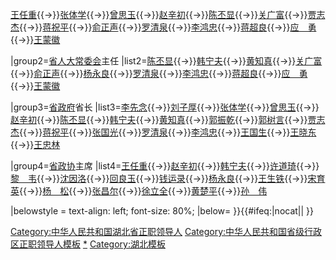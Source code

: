 {{Navbox
|name=中华人民共和国湖北省正职领导人
|title=[[中华人民共和国]][[湖北省]][[党和国家机构|四大机构]][[省部级正职|正职]][[中华人民共和国省级行政区领导人|领导人]]
|above=[[中华人民共和国省会列表|省会]]：[[武汉市]]
|image=[[File:China_Hubei.svg|80px]]
|state={{{state<includeonly>|collapsed</includeonly>}}}

|group1=[[中国共产党湖北省委员会|省委]]书记
|list1=[[李先念]]{{→}}[[王任重]]{{→}}[[张体学]]{{→}}[[曾思玉]]{{→}}[[赵辛初]]{{→}}[[陈丕显]]{{→}}[[关广富]]{{→}}[[贾志杰]]{{→}}[[蒋祝平]]{{→}}[[俞正声]]{{→}}[[罗清泉]]{{→}}[[李鸿忠]]{{→}}[[蒋超良]]{{→}}[[应勇|应　勇]]{{→}}[[王蒙徽]]

|group2=[[湖北省人民代表大会常务委员会|省人大常委会]]主任
|list2=[[陈丕显]]{{→}}[[韩宁夫]]{{→}}[[黄知真]]{{→}}[[关广富]]{{→}}[[俞正声]]{{→}}[[杨永良]]{{→}}[[罗清泉]]{{→}}[[李鸿忠]]{{→}}[[蒋超良]]{{→}}[[应勇|应　勇]]{{→}}[[王蒙徽]]

|group3=[[湖北省人民政府|省政府]]省长
|list3=[[李先念]]{{→}}[[刘子厚]]{{→}}[[张体学]]{{→}}[[曾思玉]]{{→}}[[赵辛初]]{{→}}[[陈丕显]]{{→}}[[韩宁夫]]{{→}}[[黄知真]]{{→}}[[郭振乾]]{{→}}[[郭树言]]{{→}}[[贾志杰]]{{→}}[[蒋祝平]]{{→}}[[张国光 (1945年)|张国光]]{{→}}[[罗清泉]]{{→}}[[李鸿忠]]{{→}}[[王国生 (1956年)|王国生]]{{→}}[[王晓东 (1960年)|王晓东]]{{→}}[[王忠林 (1962年)|王忠林]]

|group4=[[中国人民政治协商会议湖北省委员会|省政协]]主席
|list4=[[王任重]]{{→}}[[赵辛初]]{{→}}[[韩宁夫]]{{→}}[[许道琦]]{{→}}[[黎韦|黎　韦]]{{→}}[[沈因洛]]{{→}}[[回良玉]]{{→}}[[钱运录]]{{→}}[[杨永良]]{{→}}[[王生铁]]{{→}}[[宋育英]]{{→}}[[杨松 (1950年)|杨　松]]{{→}}[[张昌尔]]{{→}}[[徐立全]]{{→}}[[黄楚平]]{{→}}[[孙伟 (1961年)|孙　伟]]

|belowstyle = text-align: left; font-size: 80%;
|below= {{中华人民共和国省级行政区正职领导人模板索引}}
}}<includeonly>{{#ifeq:{{{1}}}|nocat||
[[Category:中华人民共和国湖北省正职领导人]]
}}</includeonly><noinclude>
[[Category:中华人民共和国省级行政区正职领导人模板]]
[[Category:中华人民共和国湖北省正职领导人|*]]
[[Category:湖北模板]]
</noinclude>